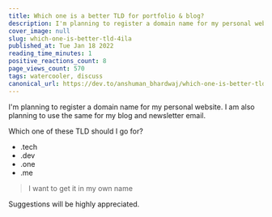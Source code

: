 ```yaml
---
title: Which one is a better TLD for portfolio & blog?
description: I'm planning to register a domain name for my personal website. I am also planning to use the same...
cover_image: null
slug: which-one-is-better-tld-4ila
published_at: Tue Jan 18 2022
reading_time_minutes: 1
positive_reactions_count: 8
page_views_count: 570
tags: watercooler, discuss
canonical_url: https://dev.to/anshuman_bhardwaj/which-one-is-better-tld-4ila
---
```


I'm planning to register a domain name for my personal website. I am also planning to use the same for my blog and newsletter email.

Which one of these TLD should I go for?

- .tech
- .dev
- .one
- .me

> I want to get it in my own name

Suggestions will be highly appreciated.
